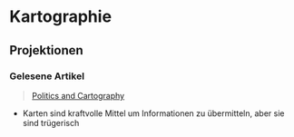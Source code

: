 # Kartographie 

## Projektionen

### Gelesene Artikel

> [Politics and Cartography](https://www.carnegiecouncil.org/media/series/ethics-online/politics-and-cartography-the-power-of-deception-through-distortion)


- Karten sind kraftvolle Mittel um Informationen zu übermitteln, aber sie sind trügerisch 
